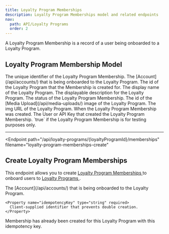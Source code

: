```yaml
---
title: Loyalty Program Memberships
description: Loyalty Program Memberships model and related endpoints
nav:
  path: API/Loyalty Programs
  order: 2
---
```


A Loyalty Program Membership is a record of a user being onboarded to a Loyalty Program.

## Loyalty Program Membership Model

<Properties>
  <Property name="id" type="string">
    The unique identifier of the Loyalty Program Membership.
  </Property>

  <Property name="accountId" type="string"> 
    The [Account](/api/accounts/) that is being onboarded to the Loyalty Program.
  </Property>

  <Property name="programId" type="string"> 
    The id of the Loyalty Program that the Membership is created for.
  </Property>

  <Property name="name" type="string">
    The display name of the Loyalty Program.
  </Property>

  <Property name="description" type="string">
    The displayable description for the Loyalty Program.
  </Property>

  <Property name="status" type="string">
    The status of the Loyalty Program Membership.
  </Property>

  <Property name="mediaUploadId" type="string">
    The id of the [Media Upload](/api/media-uploads/) image of the Loyalty Program.
  </Property>

  <Property name="img" type="string">
    The img URL of the Loyalty Program.
  </Property>

  <Property name="createdAt" type="timestamp">
    When the Loyalty Program Membership was created.
  </Property>

  <Property name="createdBy" type="crn">
    The User or API Key that created the Loyalty Program Membership.
  </Property>

  <Property name="test" type="boolean">
    `true` if the Loyalty Program Membership is for testing purposes only.
  </Property>
</Properties>

---

<Endpoint
  path="/api/loyalty-programs/{loyaltyProgramId}/memberships"
  filename="loyalty-program-memberships-create"
>
  ## Create Loyalty Program Memberships <Badge type="experimental"/>

  This endpoint allows you to create [ Loyalty Program Memberships ](#loyalty-program-membership-model) to onboard users to [ Loyalty Programs ](#loyalty-program-model).

  <Properties>
    <Property name="accountId" type="string" required>
      The [Account](/api/accounts/) that is being onboarded to the Loyalty Program.
    </Property>

    <Property name="idempotencyKey" type="string" required>
      Client-supplied identifier that prevents double creation.
    </Property>
  </Properties>

  <Properties heading="Errors">
    <Error code="403" message="MEMBERSHIP_ALREADY_CREATED">
     Membership has already been created for this Loyalty Program with this idempotency key.
    </Error>
  </Properties>
</Endpoint>